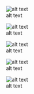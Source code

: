 ![alt text](https://github.com/vhwr/deezer_report/blob/master/Models/H2O%20Flow/H2O%20DL%20Flow/h2o%20dl%20logloss%20on%20validation%20set.PNG)

![alt text](https://github.com/vhwr/deezer_report/blob/master/Models/H2O%20Flow/H2O%20DL%20Flow/validation%20evaluation%20matrix.PNG)

![alt text](https://github.com/vhwr/deezer_report/blob/master/Models/H2O%20Flow/H2O%20DL%20Flow/validation%20matrix.PNG)

![alt text](https://github.com/vhwr/deezer_report/blob/master/Models/H2O%20Flow/H2O%20DL%20Flow/AUC%20for%20validation%20set.PNG)

![alt text](https://github.com/vhwr/deezer_report/blob/master/Models/H2O%20Flow/H2O%20DL%20Flow/Preds_DLH2O_0531.png)
